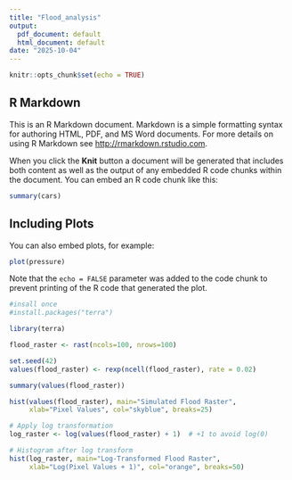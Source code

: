 ```yaml
---
title: "Flood_analysis"
output:
  pdf_document: default
  html_document: default
date: "2025-10-04"
---
```


```r
knitr::opts_chunk$set(echo = TRUE)
```

## R Markdown

This is an R Markdown document. Markdown is a simple formatting syntax for authoring HTML, PDF, and MS Word documents. For more details on using R Markdown see <http://rmarkdown.rstudio.com>.

When you click the **Knit** button a document will be generated that includes both content as well as the output of any embedded R code chunks within the document. You can embed an R code chunk like this:

```r
summary(cars)
```

## Including Plots

You can also embed plots, for example:

```r
plot(pressure)
```

Note that the `echo = FALSE` parameter was added to the code chunk to prevent printing of the R code that generated the plot.

```r
#insall once 
#install.packages("terra")

library(terra)

flood_raster <- rast(ncols=100, nrows=100)

set.seed(42)
values(flood_raster) <- rexp(ncell(flood_raster), rate = 0.02)

summary(values(flood_raster))

hist(values(flood_raster), main="Simulated Flood Raster", 
     xlab="Pixel Values", col="skyblue", breaks=25)

# Apply log transformation
log_raster <- log(values(flood_raster) + 1)  # +1 to avoid log(0)

# Histogram after log transform
hist(log_raster, main="Log-Transformed Flood Raster", 
     xlab="Log(Pixel Values + 1)", col="orange", breaks=50)


```
